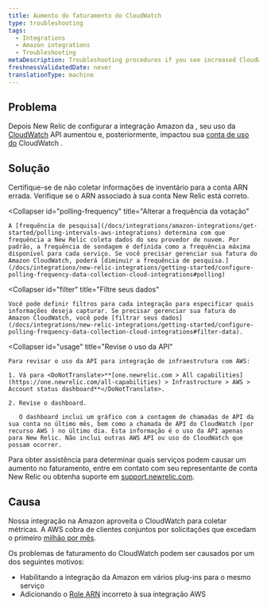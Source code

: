 ```yaml
---
title: Aumento do faturamento do CloudWatch
type: troubleshooting
tags:
  - Integrations
  - Amazon integrations
  - Troubleshooting
metaDescription: Troubleshooting procedures if you see increased CloudWatch billing with your infrastructure integration for AWS.
freshnessValidatedDate: never
translationType: machine
---
```


## Problema

Depois New Relic de configurar a integração Amazon da , seu uso da [CloudWatch](https://aws.amazon.com/cloudwatch/) API aumentou e, posteriormente, impactou sua [conta de uso do](https://aws.amazon.com/cloudwatch/pricing/) CloudWatch .

## Solução

<CollapserGroup>
  <Collapser
    id="arn"
    title="Verifique o ARN da sua conta"
  >
    Certifique-se de não coletar informações de inventário para a conta ARN errada. Verifique se o ARN associado à sua conta New Relic está correto.
  </Collapser>

  <Collapser
    id="polling-frequency"
    title="Alterar a frequência da votação"
  >
    A [frequência de pesquisa](/docs/integrations/amazon-integrations/get-started/polling-intervals-aws-integrations) determina com que frequência a New Relic coleta dados do seu provedor de nuvem. Por padrão, a frequência de sondagem é definida como a frequência máxima disponível para cada serviço. Se você precisar gerenciar sua fatura do Amazon CloudWatch, poderá [diminuir a frequência de pesquisa.](/docs/integrations/new-relic-integrations/getting-started/configure-polling-frequency-data-collection-cloud-integrations#polling)
  </Collapser>

  <Collapser
    id="filter"
    title="Filtre seus dados"
  >
    Você pode definir filtros para cada integração para especificar quais informações deseja capturar. Se precisar gerenciar sua fatura do Amazon CloudWatch, você pode [filtrar seus dados](/docs/integrations/new-relic-integrations/getting-started/configure-polling-frequency-data-collection-cloud-integrations#filter-data).
  </Collapser>

  <Collapser
    id="usage"
    title="Revise o uso da API"
  >
    Para revisar o uso da API para integração de infraestrutura com AWS:

    1. Vá para <DoNotTranslate>**[one.newrelic.com > All capabilities](https://one.newrelic.com/all-capabilities) > Infrastructure > AWS > Account status dashboard**</DoNotTranslate>.

    2. Revise o dashboard.

       O dashboard inclui um gráfico com a contagem de chamadas de API da sua conta no último mês, bem como a chamada de API do CloudWatch (por recurso AWS ) no último dia. Esta informação é o uso da API apenas para New Relic. Não inclui outras AWS API ou uso do CloudWatch que possam ocorrer.
  </Collapser>
</CollapserGroup>

Para obter assistência para determinar quais serviços podem causar um aumento no faturamento, entre em contato com seu representante de conta New Relic ou obtenha suporte em [support.newrelic.com](https://support.newrelic.com/).

## Causa

Nossa integração na Amazon aproveita o CloudWatch para coletar métricas. A AWS cobra de clientes conjuntos por solicitações que excedam o primeiro [milhão por mês](http://docs.aws.amazon.com/AmazonCloudWatch/latest/monitoring/cloudwatch_limits.html).

Os problemas de faturamento do CloudWatch podem ser causados por um dos seguintes motivos:

* Habilitando a integração da Amazon em vários plug-ins para o mesmo serviço
* Adicionando o [Role ARN](http://docs.aws.amazon.com/general/latest/gr/aws-arns-and-namespaces.html) incorreto à sua integração AWS